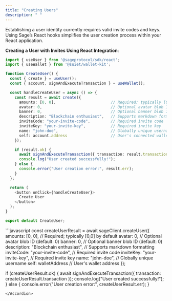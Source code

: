 ```yaml
---
title: "Creating Users"
description: " "
---
```


Establishing a user identity currently requires valid invite codes and keys. Using Sage’s React hooks simplifies the user creation process within your React application.

**Creating a User with Invites Using React Integration**:

```typescript
import { useUser } from '@sageprotocol/sdk/react';
import { useWallet } from '@suiet/wallet-kit';

function CreateUser() {
  const { create } = useUser();
  const { account, signAndExecuteTransaction } = useWallet();

  const handleCreateUser = async () => {
    const result = await create({
      amounts: [0, 0],                        // Required; typically [0,0] by default
      avatar: 0,                              // Optional avatar blob ID (default: 0)
      banner: 0,                              // Optional banner blob ID (default: 0)
      description: "Blockchain enthusiast",   // Supports markdown formatting
      inviteCode: "your-invite-code",         // Required invite code
      inviteKey: "your-invite-key",           // Required invite key
      name: "john-doe",                       // Globally unique username
      self: account.address                   // User's connected wallet address
    });

    if (result.ok) {
      await signAndExecuteTransaction({ transaction: result.transaction });
      console.log("User created successfully!");
    } else {
      console.error("User creation error:", result.err);
    }
  };

  return (
    <button onClick={handleCreateUser}>
      Create User
    </button>
  );
}

export default CreateUser;
```

<Accordion title="Creating a User with Invites Using Direct JavaScript Integration" icon="rectangle-code" iconType="sharp-solid">
  ```javascript
  const createUserResult = await sageClient.createUser({
    amounts: [0, 0],                           // Required; typically [0,0] by default
    avatar: 0,                                 // Optional avatar blob ID (default: 0)
    banner: 0,                                 // Optional banner blob ID (default: 0)
    description: "Blockchain enthusiast",      // Supports markdown formatting
    inviteCode: "your-invite-code",            // Required invite code
    inviteKey: "your-invite-key",              // Required invite key
    name: "john-doe",                          // Globally unique username
    self: walletAddress                        // User's wallet address
  });
  
  if (createUserResult.ok) {
    await signAndExecuteTransaction({ transaction: createUserResult.transaction });
    console.log("User created successfully!");
  } else {
    console.error("User creation error:", createUserResult.err);
  }
  ```
</Accordion>